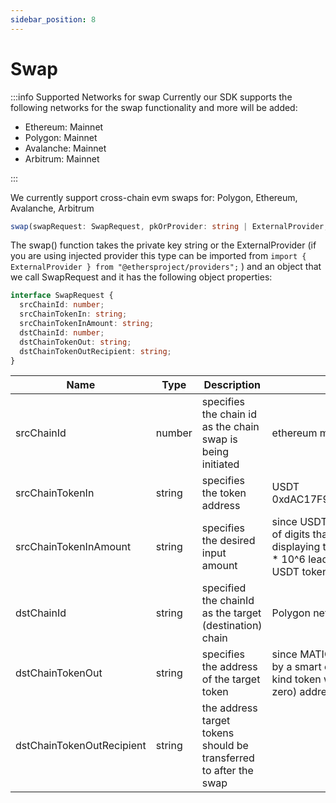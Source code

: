 ```yaml
---
sidebar_position: 8
---
```


# Swap

:::info Supported Networks for swap
Currently our SDK supports the following networks for the swap functionality and more will be added:

- Ethereum: Mainnet
- Polygon: Mainnet
- Avalanche: Mainnet
- Arbitrum: Mainnet

:::

We currently support cross-chain evm swaps for: Polygon, Ethereum, Avalanche, Arbitrum

```typescript
swap(swapRequest: SwapRequest, pkOrProvider: string | ExternalProvider, isGasless: boolean)
```

The swap() function takes the private key string or the ExternalProvider (if you are using injected provider this type can be imported from `import { ExternalProvider } from "@ethersproject/providers";`
) and an object that we call SwapRequest and it has the following object properties:

```typescript
interface SwapRequest {
  srcChainId: number;
  srcChainTokenIn: string;
  srcChainTokenInAmount: string;
  dstChainId: number;
  dstChainTokenOut: string;
  dstChainTokenOutRecipient: string;
}
```

| Name                      | Type   | Description                                                       | Example                                                                                                                                                                                                                           |
| ------------------------- | ------ | ----------------------------------------------------------------- | --------------------------------------------------------------------------------------------------------------------------------------------------------------------------------------------------------------------------------- |
| srcChainId                | number | specifies the chain id as the chain swap is being initiated       | ethereum mainnet 1                                                                                                                                                                                                                |
| srcChainTokenIn           | string | specifies the token address                                       | USDT 0xdAC17F958D2ee523a2206206994597C13D831ec7                                                                                                                                                                                   |
| srcChainTokenInAmount     | string | specifies the desired input amount                                | since USDT token contract uses 6 decimals (the number of digits that come after the decimal place when displaying token values on-screen), the simple math: 50 \* 10^6 leads to 50000000 as the value representing 50 USDT tokens |
| dstChainId                | string | specified the chainId as the target (destination) chain           | Polygon network chain id (137)                                                                                                                                                                                                    |
| dstChainTokenOut          | string | specifies the address of the target token                         | since MATIC is not a typical ERC-20 token represented by a smart contract but rather a native coin (a one-of-a-kind token within each EVM chain), we use a null (or zero) address to distinguish it from other tokens.            |
| dstChainTokenOutRecipient | string | the address target tokens should be transferred to after the swap |
